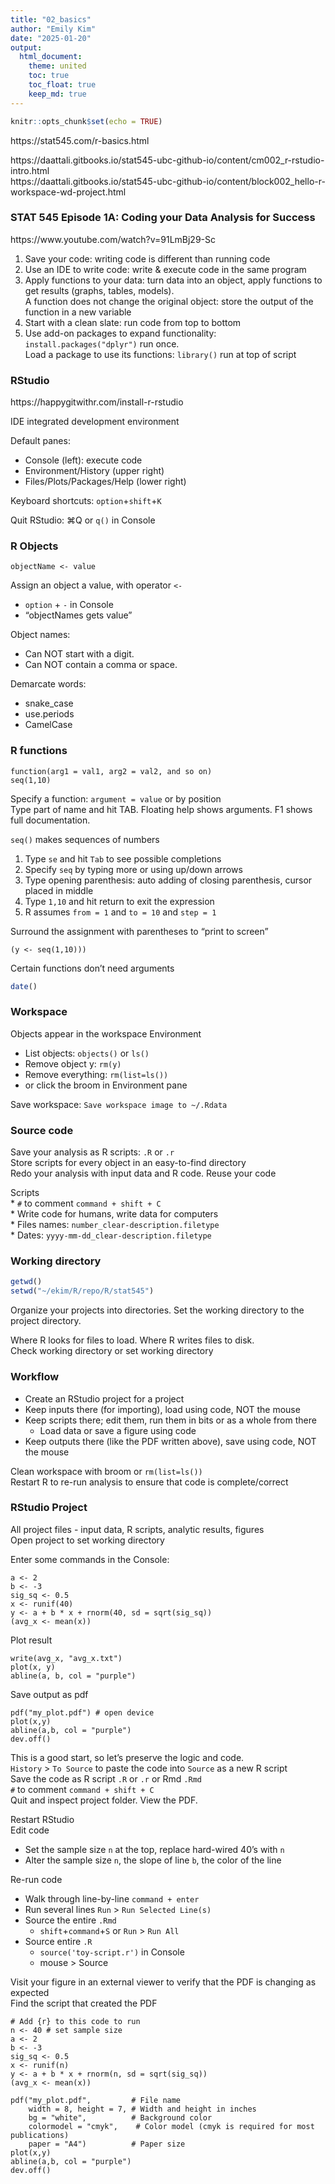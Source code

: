```yaml
---
title: "02_basics"
author: "Emily Kim"
date: "2025-01-20"
output: 
  html_document:   
    theme: united  
    toc: true  
    toc_float: true  
    keep_md: true 
---
```


```r
knitr::opts_chunk$set(echo = TRUE)
```

https://stat545.com/r-basics.html  

https://daattali.gitbooks.io/stat545-ubc-github-io/content/cm002_r-rstudio-intro.html  
https://daattali.gitbooks.io/stat545-ubc-github-io/content/block002_hello-r-workspace-wd-project.html  

### STAT 545 Episode 1A: Coding your Data Analysis for Success  
https://www.youtube.com/watch?v=91LmBj29-Sc  

1) Save your code: writing code is different than running code  
2) Use an IDE to write code: write & execute code in the same program  
3) Apply functions to your data: turn data into an object, apply functions to get results (graphs, tables, models).  
A function does not change the original object:  store the output of the function in a new variable  
4) Start with a clean slate: run code from top to bottom   
5) Use add-on packages to expand functionality:  `install.packages("dplyr")` run once.  
Load a package to use its functions: `library()` run at top of script  

### RStudio
https://happygitwithr.com/install-r-rstudio  

IDE integrated development environment  

Default panes:  

* Console (left): execute code  
* Environment/History (upper right)  
* Files/Plots/Packages/Help (lower right) 

Keyboard shortcuts: `option`+`shift`+`K`

Quit RStudio: ⌘Q or `q()` in Console  

### R Objects
```
objectName <- value
```
Assign an object a value, with operator `<-`  

* `option` + `-` in Console    
* "objectNames gets value"    

Object names:   

* Can NOT start with a digit. 
* Can NOT contain a comma or space.  

Demarcate words:  

* snake_case
* use.periods
* CamelCase

### R functions 
```
function(arg1 = val1, arg2 = val2, and so on)
seq(1,10)
```
Specify a function: `argument = value` or by position  
Type part of name and hit TAB. Floating help shows arguments. F1 shows full documentation.  

`seq()` makes sequences of numbers  

1) Type `se` and hit `Tab` to see possible completions 
2) Specify `seq` by typing more or using up/down arrows  
3) Type opening parenthesis:  auto adding of closing parenthesis, cursor placed in middle  
4) Type `1,10` and hit return to exit the expression   
5) R assumes `from = 1` and `to = 10` and `step = 1` 

Surround the assignment with parentheses to "print to screen"  
```
(y <- seq(1,10)))
```
Certain functions don't need arguments 
```r
date()
```

### Workspace

Objects appear in the workspace Environment

* List objects: `objects()` or `ls()` 
* Remove object y: `rm(y)`
* Remove everything: `rm(list=ls())`   
* or click the broom in Environment pane  

Save workspace: `Save workspace image to ~/.Rdata`  

### Source code  
Save your analysis as R scripts: `.R` or `.r`  
Store scripts for every object in an easy-to-find directory   
Redo your analysis with input data and R code. Reuse your code    

Scripts  
* `#` to comment `command + shift + C`  
* Write code for humans, write data for computers  
* Files names: `number_clear-description.filetype`  
* Dates: `yyyy-mm-dd_clear-description.filetype`  

### Working directory  
```r
getwd()
setwd("~/ekim/R/repo/R/stat545")
```
Organize your projects into directories. Set the working directory to the project directory.  

Where R looks for files to load. Where R writes files to disk.  
Check working directory or set working directory  

### Workflow

* Create an RStudio project for a project  
* Keep inputs there (for importing), load using code, NOT the mouse       
* Keep scripts there; edit them, run them in bits or as a whole from there
  * Load data or save a figure using code    
* Keep outputs there (like the PDF written above), save using code, NOT the mouse  

Clean workspace with broom or `rm(list=ls())`  
Restart R to re-run analysis to ensure that code is complete/correct   

### RStudio Project
All project files - input data, R scripts, analytic results, figures  
Open project to set working directory  

Enter some commands in the Console:
```
a <- 2
b <- -3
sig_sq <- 0.5
x <- runif(40)
y <- a + b * x + rnorm(40, sd = sqrt(sig_sq))
(avg_x <- mean(x))
```
Plot result
```
write(avg_x, "avg_x.txt")
plot(x, y)
abline(a, b, col = "purple")
```
Save output as pdf
```
pdf("my_plot.pdf") # open device
plot(x,y)
abline(a,b, col = "purple")
dev.off() 
```
This is a good start, so let's preserve the logic and code.  
`History` > `To Source` to paste the code into `Source` as a new R script     
Save the code as R script `.R` or `.r`  or Rmd `.Rmd`  
`#` to comment `command + shift + C`  
Quit and inspect project folder. View the PDF.  

Restart RStudio  
Edit code  

* Set the sample size `n` at the top, replace hard-wired 40's with `n`  
* Alter the sample size `n`, the slope of line `b`, the color of the line  

Re-run code

* Walk through line-by-line `command + enter` 
* Run several lines `Run` > `Run Selected Line(s)`  
* Source the entire `.Rmd`
  * `shift`+`command`+`S` or  `Run` > `Run All`
* Source entire `.R`  
  * `source('toy-script.r')` in Console  
  * mouse > Source  
  
Visit your figure in an external viewer to verify that the PDF is changing as expected  
Find the script that created the PDF  

```
# Add {r} to this code to run  
n <- 40 # set sample size
a <- 2
b <- -3
sig_sq <- 0.5
x <- runif(n)
y <- a + b * x + rnorm(n, sd = sqrt(sig_sq))
(avg_x <- mean(x))

pdf("my_plot.pdf",         # File name
    width = 8, height = 7, # Width and height in inches
    bg = "white",          # Background color
    colormodel = "cmyk",    # Color model (cmyk is required for most publications)
    paper = "A4")          # Paper size
plot(x,y)
abline(a,b, col = "purple")
dev.off()
```
 